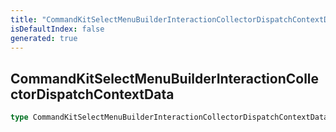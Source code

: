 ```yaml
---
title: "CommandKitSelectMenuBuilderInteractionCollectorDispatchContextData"
isDefaultIndex: false
generated: true
---
```



<!-- This file was generated from the CommandKit source. Do not modify. Instead, re-run the "docgen" script -->


## CommandKitSelectMenuBuilderInteractionCollectorDispatchContextData

<GenerationInfo sourceFile="packages/commandkit/src/components/interactive/select-menu/common.ts" sourceLine="36" packageName="commandkit" />



```ts title="Signature"
type CommandKitSelectMenuBuilderInteractionCollectorDispatchContextData = EventInterceptorContextData<Events.InteractionCreate>
```
